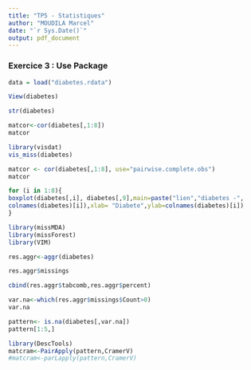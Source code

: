 ```yaml
---
title: "TP5 - Statistiques"
author: "MOUDILA Marcel"
date: "`r Sys.Date()`"
output: pdf_document
---
```

### Exercice 3 : Use Package 


```r
data = load("diabetes.rdata")
```

```r
View(diabetes)
```

```r
str(diabetes)
```

```r
matcor<-cor(diabetes[,1:8])
matcor
```

```r
library(visdat)
vis_miss(diabetes)
```

```r
matcor <- cor(diabetes[,1:8], use="pairwise.complete.obs")
matcor
```

```r
for (i in 1:8){
boxplot(diabetes[,i], diabetes[,9],main=paste("lien","diabetes -",
colnames(diabetes)[i]),xlab= "Diabete",ylab=colnames(diabetes)[i])
}
```

```r
library(missMDA)
library(missForest)
library(VIM)
```

```r
res.aggr<-aggr(diabetes)
```
```r
res.aggr$missings
```
```r
cbind(res.aggr$tabcomb,res.aggr$percent)
```
```r
var.na<-which(res.aggr$missings$Count>0)
var.na
```

```r
pattern<- is.na(diabetes[,var.na])
pattern[1:5,]
```
```r
library(DescTools)
matcram<-PairApply(pattern,CramerV)
#matcram<-parLapply(pattern,CramerV)
```

